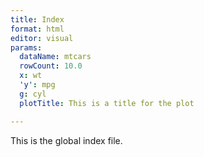 ```yaml
---
title: Index
format: html
editor: visual
params:
  dataName: mtcars
  rowCount: 10.0
  x: wt
  'y': mpg
  g: cyl
  plotTitle: This is a title for the plot

---
```


This is the global index file.

